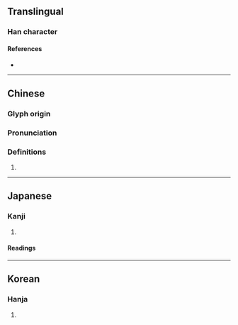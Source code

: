 {{character info}}
==Translingual==

===Han character===
{{Han char|rn=61|rad=心|as=04|sn=7|four=91011|canj=PMMU|ids=⿰忄元}}

====References====
* {{Han ref|kx=0377.250|dkj=10365|dj=0705.120|hdz=42275.100|uh=5FE8|ud=24552|bh=CADA|bd=51930}}

----

==Chinese==
{{zh-forms}}

===Glyph origin===
{{Han etym}}

===Pronunciation===
{{zh-pron
|m=wàn
|c=wun6
|mc=y
|oc=y
|cat=
}}

===Definitions===
{{zh-hanzi}}

# {{rfdef|zh}}

----

==Japanese==

===Kanji===
{{ja-kanji|grade=|rs=心04}}

# {{rfdef|ja|sort=心04}}

====Readings====
{{ja-readings
|goon=がん<ぐわん
|kanon=がん<ぐわん
|kun=むさぼ-る
}}

----

==Korean==

===Hanja===
{{ko-hanja|hangeul=완|eumhun=}}

# {{rfdef|ko|sort=心04}}